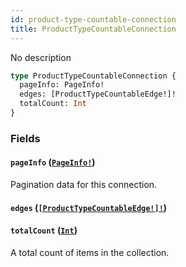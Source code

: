 ```yaml
---
id: product-type-countable-connection
title: ProductTypeCountableConnection
---
```


No description

```graphql
type ProductTypeCountableConnection {
  pageInfo: PageInfo!
  edges: [ProductTypeCountableEdge!]!
  totalCount: Int
}
```

### Fields

#### `pageInfo` ([`PageInfo!`](/developer/api-reference/objects/page-info))

Pagination data for this connection.

#### `edges` ([`[ProductTypeCountableEdge!]!`](/developer/api-reference/objects/product-type-countable-edge))

#### `totalCount` ([`Int`](/developer/api-reference/scalars/int))

A total count of items in the collection.
